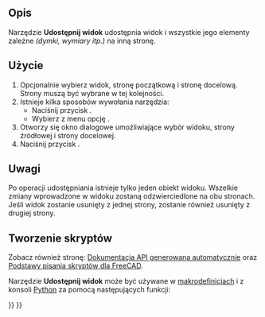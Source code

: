 <languages/>

<div class="mw-translate-fuzzy">
{{Docnav/pl
|[[TechDraw_Image/pl|Wstaw obraz bitmapy]]
|[[TechDraw_ToggleFrame/pl|Włącz / wyłącz wyświetlanie ramek]]
|[[TechDraw_Workbench/pl|środowisko pracy Rysunek Techniczny]]
|IconL=TechDraw_Image.svg
|IconR=TechDraw_ToggleFrame.svg
|IconC=Workbench_TechDraw.svg
}}
</div>

{{GuiCommand/pl
|Name=TechDraw ShareView
|Name/pl=Rysunek Techniczny: Udostępnij widok
|MenuLocation=Rysunek Techniczny → Widoki → Udostępnij widok
|Workbenches=[[TechDraw_Workbench/pl|Rysunek Techniczny]]
|Version=0.20
|SeeAlso=
}}

<span id="Description"></span>
==Opis==

Narzędzie '''Udostępnij widok''' udostępnia widok i wszystkie jego elementy zależne ''(dymki, wymiary itp.)'' na inną stronę.

<span id="Usage"></span>
==Użycie==

# Opcjonalnie wybierz widok, stronę początkową i stronę docelową. Strony muszą być wybrane w tej kolejności.
# Istnieje kilka sposobów wywołania narzędzia:
#* Naciśnij przycisk {{Button|[[Image:TechDraw_ShareView.svg|16px]] '''Udostępnij widok'''}}.
#* Wybierz z menu opcję {{MenuCommand|Rysunek Techniczny → Widoki → [[Image:TechDraw_ShareView.svg|16px]] Udostępnij widok}}.
# Otworzy się okno dialogowe umożliwiające wybór widoku, strony źródłowej i strony docelowej.
# Naciśnij przycisk {{Button|OK}}.

<span id="Notes"></span>
==Uwagi==

Po operacji udostępniania istnieje tylko jeden obiekt widoku. Wszelkie zmiany wprowadzone w widoku zostaną odzwierciedlone na obu stronach. Jeśli widok zostanie usunięty z jednej strony, zostanie również usunięty z drugiej strony.

<span id="Scripting"></span>
==Tworzenie skryptów==

Zobacz również stronę: [https://freecad.github.io/SourceDoc/ Dokumentacja API generowana automatycznie] oraz [[FreeCAD_Scripting_Basics/pl|Podstawy pisania skryptów dla FreeCAD]].

Narzędzie '''Udostępnij widok''' może być używane w [[Macros/pl|makrodefinicjach]] i z konsoli [[Python/pl|Python]] za pomocą następujących funkcji:

{{Code|code=
import TechDrawTools
#MoveView with a True parameter in the last position performs a copy
TechDrawTools.MoveView(viewName, fromPageName, toPageName, True)
}}


<div class="mw-translate-fuzzy">
{{Docnav/pl
|[[TechDraw_Image/pl|Wstaw obraz bitmapy]]
|[[TechDraw_ToggleFrame/pl|Włącz / wyłącz wyświetlanie ramek]]
|[[TechDraw_Workbench/pl|środowisko pracy Rysunek Techniczny]]
|IconL=TechDraw_Image.svg
|IconR=TechDraw_ToggleFrame.svg
|IconC=Workbench_TechDraw.svg
}}
</div>

{{TechDraw_Tools_navi{{#translation:}}}}
{{Userdocnavi{{#translation:}}}}